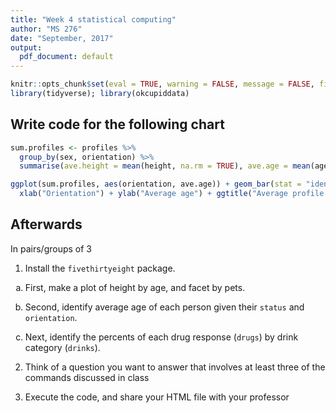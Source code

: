 ```yaml
---
title: "Week 4 statistical computing"
author: "MS 276"
date: "September, 2017"
output:
  pdf_document: default
---
```


```r
knitr::opts_chunk$set(eval = TRUE, warning = FALSE, message = FALSE, fig.height = 5, fig.width = 6)
library(tidyverse); library(okcupiddata)
```

## Write code for the following chart

```r
sum.profiles <- profiles %>% 
  group_by(sex, orientation) %>% 
  summarise(ave.height = mean(height, na.rm = TRUE), ave.age = mean(age, na.rm = TRUE)) 

ggplot(sum.profiles, aes(orientation, ave.age)) + geom_bar(stat = "identity") + facet_wrap(~sex) + 
  xlab("Orientation") + ylab("Average age") + ggtitle("Average profile age by gender and orientation")
```



## Afterwards

In pairs/groups of 3

1. Install the `fivethirtyeight` package. 

a. First, make a plot of height by age, and facet by pets. 

b. Second, identify average age of each person given their `status` and `orientation`. 

c. Next, identify the percents of each drug response (`drugs`) by drink category (`drinks`). 

2. Think of a question you want to answer that involves at least three of the commands discussed in class

3. Execute the code, and share your HTML file with your professor